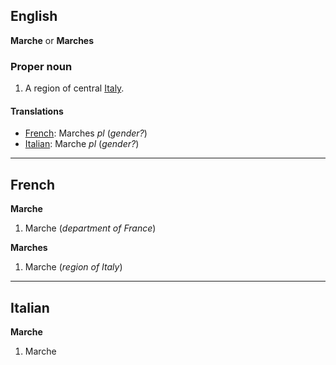 ==English==
'''Marche''' or '''Marches'''

===Proper noun===

#A region of central [[Italy]].

====Translations====

*[[French]]: Marches ''pl'' (''gender?'')
*[[Italian]]: Marche ''pl'' (''gender?'')

----

==French==
'''Marche'''

#Marche (''department of France'')

'''Marches'''

#Marche (''region of Italy'')

----

==Italian==
'''Marche'''

#Marche